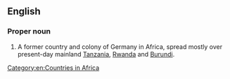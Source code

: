 ==English==
{{wikipedia}}

===Proper noun===
{{en-proper noun}}

# {{senseid|en|Q153963}}A former country and colony of Germany in Africa, spread mostly over present-day mainland [[Tanzania]], [[Rwanda]] and [[Burundi]].

[[Category:en:Countries in Africa]]